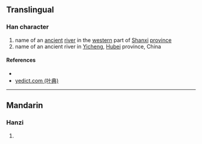 {{character info/new}}
==Translingual==

===Han character===
{{Han char|rn=85|rad=水|as=11|sn=14|four=31127|canj=EMYF|ids=⿰氵焉}}

# name of an [[ancient]] [[river]] in the [[western]] part of [[Shanxi]] [[province]]
# name of an ancient river in [[w:Yicheng, Hubei|Yicheng]], [[Hubei]] province, China

====References====
* {{Han ref|kx=0647.150|dkj=18180|dj=1057.140|hdz=31713.010|uh=6F39|ud=28473|bh=E2B1|bd=58033}}
* [http://yedict.com/htm/6F/6F39.htm yedict.com (叶典)]

----

==Mandarin==

===Hanzi===
{{cmn-hanzi|pin=[[yān]] ([[yan1]])|wg=yen<sup>1</sup>}}

# {{defn|lang=cmn|sort=水11}}